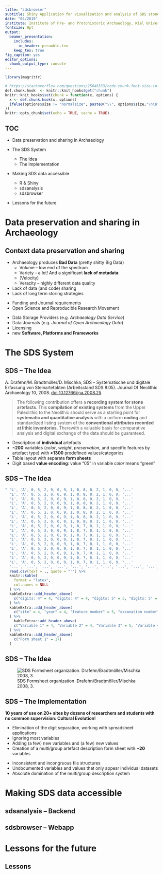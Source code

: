 ```yaml
---
title: "sdsbrowser"
subtitle: Shiny Application for visualisation and analysis of SDS stone artefact data
date: "04/2019"
institute: Institute of Pre- and Protohistoric Archaeology, Kiel University
fontsize: 9pt
output:
  beamer_presentation:
    includes: 
      in_header: preamble.tex
    keep_tex: true
fig_caption: yes
editor_options: 
  chunk_output_type: console
---
```


```r
library(magrittr)

# https://stackoverflow.com/questions/25646333/code-chunk-font-size-in-rmarkdown-with-knitr-and-latex
def.chunk.hook  <- knitr::knit_hooks$get("chunk")
knitr::knit_hooks$set(chunk = function(x, options) {
  x <- def.chunk.hook(x, options)
  ifelse(options$size != "normalsize", paste0("\\", options$size,"\n\n", x, "\n\n \\normalsize"), x)
})
knitr::opts_chunk$set(echo = TRUE, cache = TRUE)
```

## TOC

\huge

- Data preservation and sharing in Archaeology

- The SDS System
  - The Idea
  - The Implementation
  
- Making SDS data accessible
  - R & Shiny
  - sdsanalysis
  - sdsbrowser

- Lessons for the future



# Data preservation and sharing in Archaeology

## Context data preservation and sharing

\underline{Problems:}

- Archaeology produces **Bad Data** (pretty shitty Big Data)
  - Volume -- low end of the spectrum
  - Variety -- a lot! And a significant **lack of metadata**
  - (Velocity)
  - Veracity -- highly different data quality
- Lack of data (and code) sharing
- Lack of long term storing strategies

\underline{Positive pressure:}

- Funding and Journal requirements 
- Open Science and Reproducible Research Movement

\underline{Tools and enabling features:}

- Data Storage Providers (e.g. *Archaeology Data Service*)
- Data Journals (e.g. *Journal of Open Archaeology Data*)
- Licensing 
- new **Software, Platforms and Frameworks**



# The SDS System 

## SDS -- The Idea

A. Drafehn/M. Bradtmöller/D. Mischka, SDS – Systematische und digitale Erfassung von Steinartefakten (Arbeitsstand SDS 8.05). Journal Of Neolithic Archaeology 10, 2008. [doi:10.12766/jna.2008.25](https://doi.org/10.12766/jna.2008.25)

\vspace{10px}

> The following contribution offers a **recording system for stone artefacts**. This **compilation of existing systems** from the Upper Paleolithic to the Neolithic should serve as a starting point for **systematic and quantitative analysis** with a uniform **coding** and standardized listing system of the **conventional attributes recorded at lithic inventories**. Therewith a valuable basis for comparative analysis and digital exchange of the data should be guaranteed. 

\underline{Features:}

- Description of **individual** artefacts
- **~200** variables (*color*, *weight*, *preservation*, and specific features by artefact type) with **>1300** predefined values/categories
- Table layout with separate **form sheets**
- Digit based **value encoding**: value "05" in variable *color* means "green"

## SDS -- The Idea

\footnotesize

```r
" 'L', 'A', 0, 5, 2, 0, 0, 9, 1, 0, 8, 0, 2, 1, 0, 0, '...'
  'L', 'A', 0, 5, 2, 0, 0, 9, 1, 0, 8, 0, 2, 1, 0, 0, '...' 
  'L', 'A', 0, 5, 2, 0, 0, 9, 1, 0, 8, 0, 2, 1, 0, 0, '...'
  'L', 'A', 0, 5, 2, 0, 0, 9, 1, 0, 8, 0, 2, 1, 0, 0, '...'
  'L', 'A', 0, 5, 2, 0, 0, 9, 1, 0, 8, 0, 2, 1, 0, 0, '...'
  'L', 'A', 0, 5, 2, 0, 0, 9, 1, 0, 8, 0, 2, 1, 0, 0, '...'
  'L', 'A', 0, 5, 2, 0, 0, 9, 1, 0, 8, 0, 2, 1, 0, 0, '...'
  'L', 'A', 0, 5, 2, 0, 0, 9, 1, 0, 8, 0, 2, 1, 0, 0, '...'
  'L', 'A', 0, 5, 2, 0, 0, 9, 1, 0, 7, 0, 1, 1, 0, 0, '...'
  'L', 'A', 0, 5, 2, 0, 0, 9, 1, 0, 7, 0, 1, 1, 0, 0, '...'
  'L', 'A', 0, 5, 2, 0, 0, 9, 1, 0, 7, 0, 1, 1, 0, 0, '...'
  'L', 'A', 0, 5, 2, 0, 0, 9, 1, 0, 7, 0, 1, 1, 0, 0, '...'
  'L', 'A', 0, 5, 2, 0, 0, 9, 1, 0, 7, 0, 1, 1, 0, 0, '...'
  'L', 'A', 0, 5, 2, 0, 0, 9, 1, 0, 7, 0, 1, 1, 0, 0, '...'
  'L', 'A', 0, 5, 2, 0, 0, 9, 1, 0, 7, 0, 1, 1, 0, 0, '...'
  'L', 'A', 0, 5, 2, 0, 0, 9, 1, 0, 7, 0, 1, 1, 0, 0, '...'
  'L', 'A', 0, 5, 2, 0, 0, 9, 1, 0, 7, 0, 1, 1, 0, 0, '...'
  '...', '...', '...', '...', '...', '...', '...', '...', '...', '...', '...', '...', '...', '...', '...', '...', '...' " %>%
  read.csv(text = ., quote = "'") %>% 
  knitr::kable(
    format = "latex",
    col.names = NULL
  ) %>%
  kableExtra::add_header_above(
    c("digits: 4" = 4, "digits: 4" = 4, "digits: 5" = 5, "digits: 5" = 4)
  ) %>%
  kableExtra::add_header_above(
    c("site" = 4, "year" = 4, "feature number" = 5, "excavation number" = 4)
  ) %>%
    kableExtra::add_header_above(
    c("Variable 1" = 4, "Variable 2" = 4, "Variable 3" = 5, "Variable 4" = 4)
  ) %>%
  kableExtra::add_header_above(
    c("Form sheet 1" = 17)
  )
```

## SDS -- The Idea

![SDS Formsheet organization. Drafehn/Bradtmöller/Mischka 2008, 3.](figures/sds_formsheet_organization.png)

## SDS -- The Implementation

**10 years of use on 20+ sites by dozens of researchers and students with no common supervision: Cultural Evolution!**

\underline{Practical solutions:}

- Elimination of the digit separation, working with spreadsheet applications
- Ignoring most variables
- Adding (a few) new variables and (a few) new values
- Creation of a multi/group artefact description form sheet with **~20** variables

\underline{Consequences:}

- Inconsistent and incongruous file structures
- Undocumented variables and values that only appear individual datasets
- Absolute domination of the multi/group description system



# Making SDS data accessible

## sdsanalysis -- Backend

## sdsbrowser -- Webapp

# Lessons for the future

## Lessons
